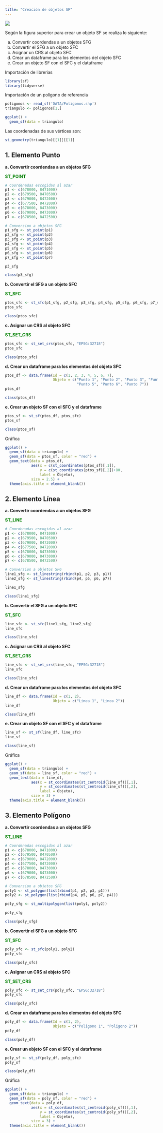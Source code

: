 ```yaml
---
title: "Creación de objetos SF"
---
```


![](DATA/Diagrama%20SF.png){fig-align="center"}

Según la figura superior para crear un objeto SF se realiza lo siguiente:

(a) Convertir coordendas a un objetos SFG
(b) Convertir el SFG a un objeto SFC
(c) Asignar un CRS al objeto SFC
(d) Crear un dataframe para los elementos del objeto SFC
(e) Crear un objeto SF con el SFC y el dataframe

Importación de librerias

```r
library(sf)
library(tidyverse) 
```

Importación de un polígono de referencia

```r
poligonos <- read_sf('DATA/Poligonos.shp')
triangulo <- poligonos[1,]
```

```r
ggplot() + 
  geom_sf(data = triangulo)
```

Las coordenadas de sus vértices son:

```r
st_geometry(triangulo)[[1]][[1]]
```

## 1. Elemento Punto

**a. Convertir coordendas a un objetos SFG**

[**ST_POINT**]{style="color:green;"}

```r
# Coordenadas escogidas al azar
p1 <- c(678000, 8471000)
p2 <- c(679500, 8470500)
p3 <- c(679000, 8472000)
p4 <- c(677500, 8472000)
p5 <- c(678000, 8473000)
p6 <- c(679000, 8473000)
p7 <- c(678500, 8472500)

# Conversion a objetos SFG
p1_sfg <- st_point(p1)
p2_sfg <- st_point(p2)
p3_sfg <- st_point(p3)
p4_sfg <- st_point(p4)
p5_sfg <- st_point(p5)
p6_sfg <- st_point(p6)
p7_sfg <- st_point(p7)

p3_sfg
```

```r
class(p3_sfg)
```

**b. Convertir el SFG a un objeto SFC**

[**ST_SFC**]{style="color:green;"}

```r
ptos_sfc <- st_sfc(p1_sfg, p2_sfg, p3_sfg, p4_sfg, p5_sfg, p6_sfg, p7_sfg)
ptos_sfc
```

```r
class(ptos_sfc)
```

**c. Asignar un CRS al objeto SFC**

[**ST_SET_CRS**]{style="color:green;"}

```r
ptos_sfc <- st_set_crs(ptos_sfc, "EPSG:32718")
ptos_sfc
```

```r
class(ptos_sfc)
```

**d. Crear un dataframe para los elementos del objeto SFC**

```r
ptos_df <- data.frame(Id = c(1, 2, 3, 4, 5, 6, 7),
                      Objeto = c("Punto 1", "Punto 2", "Punto 3", "Punto 4",
                                 "Punto 5", "Punto 6", "Punto 7"))
ptos_df
```

```r
class(ptos_df)
```

**e. Crear un objeto SF con el SFC y el dataframe**

```r
ptos_sf <- st_sf(ptos_df, ptos_sfc)
ptos_sf
```

```r
class(ptos_sf)
```

Gráfica

```r
ggplot() +
  geom_sf(data = triangulo) +
  geom_sf(data = ptos_sf, color = "red") +
  geom_text(data = ptos_df,
            aes(x = c(st_coordinates(ptos_sf)[,1]),
                y = c(st_coordinates(ptos_sf)[,2])+80,
                label = Objeto),
            size = 2.5) +
  theme(axis.title = element_blank())
```

## 2. Elemento Línea

**a. Convertir coordendas a un objetos SFG**

[**ST_LINE**]{style="color:green;"}

```r
# Coordenadas escogidas al azar
p1 <- c(678000, 8471000)
p2 <- c(679500, 8470500)
p3 <- c(679000, 8472000)
p4 <- c(677500, 8472000)
p5 <- c(678000, 8473000)
p6 <- c(679000, 8473000)
p7 <- c(678500, 8472500)

# Conversion a objetos SFG
line1_sfg <- st_linestring(rbind(p1, p2, p3, p1))
line2_sfg <- st_linestring(rbind(p4, p5, p6, p7))

line1_sfg
```

```r
class(line1_sfg)
```

**b. Convertir el SFG a un objeto SFC**

[**ST_SFC**]{style="color:green;"}

```r
line_sfc <- st_sfc(line1_sfg, line2_sfg)
line_sfc
```

```r
class(line_sfc)
```

**c. Asignar un CRS al objeto SFC**

[**ST_SET_CRS**]{style="color:green;"}

```r
line_sfc <- st_set_crs(line_sfc, "EPSG:32718")
line_sfc
```

```r
class(line_sfc)
```

**d. Crear un dataframe para los elementos del objeto SFC**

```r
line_df <- data.frame(Id = c(1, 2),
                      Objeto = c("Linea 1", "Linea 2"))
line_df
```

```r
class(line_df)
```

**e. Crear un objeto SF con el SFC y el dataframe**

```r
line_sf <- st_sf(line_df, line_sfc)
line_sf
```

```r
class(line_sf)
```

Gráfica

```r
ggplot() +
  geom_sf(data = triangulo) +
  geom_sf(data = line_sf, color = "red") +
  geom_text(data = line_df,
            aes(x = st_coordinates(st_centroid(line_sf))[,1],
                y = st_coordinates(st_centroid(line_sf))[,2],
                label = Objeto),
            size = 3) +
  theme(axis.title = element_blank())
```

## 3. Elemento Polígono

**a. Convertir coordendas a un objetos SFG**

[**ST_LINE**]{style="color:green;"}

```r
# Coordenadas escogidas al azar
p1 <- c(678000, 8471000)
p2 <- c(679500, 8470500)
p3 <- c(679000, 8472000)
p4 <- c(677500, 8472000)
p5 <- c(678000, 8473000)
p6 <- c(679000, 8473000)
p7 <- c(678500, 8472500)

# Conversion a objetos SFG
poly1 <- st_polygon(list(rbind(p1, p2, p3, p1)))
poly2 <- st_polygon(list(rbind(p4, p5, p6, p7, p4)))

poly_sfg <- st_multipolygon(list(poly1, poly2))

poly_sfg
```

```r
class(poly_sfg)
```

**b. Convertir el SFG a un objeto SFC**

[**ST_SFC**]{style="color:green;"}

```r
poly_sfc <- st_sfc(poly1, poly2)
poly_sfc
```

```r
class(poly_sfc)
```

**c. Asignar un CRS al objeto SFC**

[**ST_SET_CRS**]{style="color:green;"}

```r
poly_sfc <- st_set_crs(poly_sfc, "EPSG:32718")
poly_sfc
```

```r
class(poly_sfc)
```

**d. Crear un dataframe para los elementos del objeto SFC**

```r
poly_df <- data.frame(Id = c(1, 2),
                      Objeto = c("Poligono 1", "Poligono 2"))
poly_df
```

```r
class(poly_df)
```

**e. Crear un objeto SF con el SFC y el dataframe**

```r
poly_sf <- st_sf(poly_df, poly_sfc)
poly_sf
```

```r
class(poly_df)
```

Gráfica

```r
ggplot() +
  geom_sf(data = triangulo) +
  geom_sf(data = poly_sf, color = "red") +
  geom_text(data = poly_df,
            aes(x = st_coordinates(st_centroid(poly_sf))[,1],
                y = st_coordinates(st_centroid(poly_sf))[,2],
                label = Objeto),
            size = 3) +
  theme(axis.title = element_blank())
```
